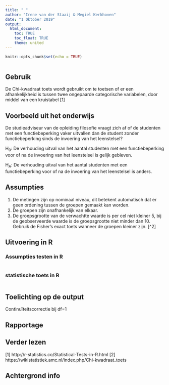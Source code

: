 ```yaml
---
title: " "
author: "Irene van der Staaij & Megiel Kerkhoven"
date: "1 Oktober 2019"
output: 
  html_document:
    toc: TRUE
    toc_float: TRUE
    theme: united
---
```


```r
knitr::opts_chunk$set(echo = TRUE)
```


```r

```

## Gebruik
De Chi-kwadraat toets wordt gebruikt om te toetsen of er een afhankelijkheid is tussen twee ongepaarde categorische variabelen, door middel van een kruistabel [1]

## Voorbeeld uit het onderwijs
De studieadviseur van de opleiding filosofie vraagt zich af of de studenten met een functiebeperking vaker uitvallen dan de student zonder functiebeperking sinds de invoering van het leenstelsel?

H~0~: De verhouding uitval van het aantal studenten met een functiebeperking voor of na de invoering van het leenstelsel is gelijk gebleven.

H~A~: De verhouding uitval van het aantal studenten met een functiebeperking voor of na de invoering van het leenstelsel is anders.

## Assumpties
1. De metingen zijn op nominaal niveau, dit betekent automatisch dat er geen ordening tussen de groepen gemaakt kan worden. 
2. De groepen zijn onafhankelijk van elkaar. 
3. De groepsgrootte van de verwachtte waarde is per cel niet kleiner 5, bij de geobserveerde waarde is de groepsgrootte niet minder dan 10. Gebruik de Fisher’s exact toets wanneer de groepen kleiner zijn. [^2] 


## Uitvoering in R

### Assumpties testen in R

```r

```

### statistische toets in R

```r

```

## Toelichting op de output

Continuïteitscorrectie bij df=1

## Rapportage

## Verder lezen
[1] http://r-statistics.co/Statistical-Tests-in-R.html
[2] https://wikistatistiek.amc.nl/index.php/Chi-kwadraat_toets

## Achtergrond info



